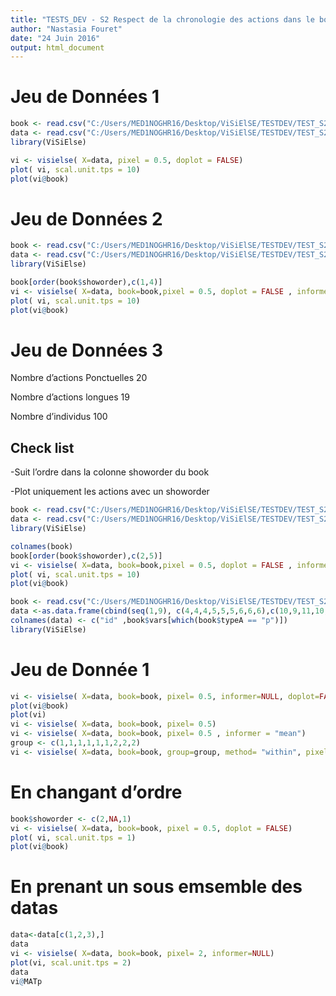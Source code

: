 ```yaml
---
title: "TESTS_DEV - S2 Respect de la chronologie des actions dans le book"
author: "Nastasia Fouret"
date: "24 Juin 2016"
output: html_document
---
```



# Jeu de Données 1
```r
book <- read.csv("C:/Users/MED1NOGHR16/Desktop/ViSiElSE/TESTDEV/TEST_S2/data/bookvar.csv", sep=";", na.strings="", stringsAsFactors=FALSE)
data <- read.csv("C:/Users/MED1NOGHR16/Desktop/ViSiElSE/TESTDEV/TEST_S2/data/data.csv", dec=",",sep=";", na.strings="", stringsAsFactors=FALSE)
library(ViSiElse)
```

```r
vi <- visielse( X=data, pixel = 0.5, doplot = FALSE)
plot( vi, scal.unit.tps = 10)
plot(vi@book)
```


# Jeu de Données 2
```r
book <- read.csv("C:/Users/MED1NOGHR16/Desktop/ViSiElSE/TESTDEV/TEST_S2/data/bookvar2.csv", sep=";", na.strings="", stringsAsFactors=FALSE)
data <- read.csv("C:/Users/MED1NOGHR16/Desktop/ViSiElSE/TESTDEV/TEST_S2/data/data.csv", dec=",",sep=";", na.strings="", stringsAsFactors=FALSE)
library(ViSiElse)
```

```r
book[order(book$showorder),c(1,4)]
vi <- visielse( X=data, book=book,pixel = 0.5, doplot = FALSE , informer = NULL)
plot( vi, scal.unit.tps = 10)
plot(vi@book)
```

# Jeu de Données 3

Nombre d’actions Ponctuelles	20

Nombre d’actions longues	19

Nombre d’individus	100

## Check list

-Suit l’ordre dans la colonne showorder du book

-Plot uniquement les actions avec un showorder


```r
book <- read.csv("C:/Users/MED1NOGHR16/Desktop/ViSiElSE/TESTDEV/TEST_S2/data/bookvar3.csv", sep=";", na.strings="", stringsAsFactors=FALSE)
data <- read.csv("C:/Users/MED1NOGHR16/Desktop/ViSiElSE/TESTDEV/TEST_S2/data/data.csv", dec=",",sep=";", na.strings="", stringsAsFactors=FALSE)
library(ViSiElse)
```

```r
colnames(book)
book[order(book$showorder),c(2,5)]
vi <- visielse( X=data, book=book,pixel = 0.5, doplot = FALSE , informer = NULL)
plot( vi, scal.unit.tps = 10)
plot(vi@book)
```


```r
book <- read.csv("C:/Users/MED1NOGHR16/Desktop/ViSiElSE/TESTDEV/TEST_S2/data/bookvar4.csv", sep=";", na.strings="", stringsAsFactors=FALSE)
data <-as.data.frame(cbind(seq(1,9), c(4,4,4,5,5,5,6,6,6),c(10,9,11,10,9,11,10,9,11) ))
colnames(data) <- c("id" ,book$vars[which(book$typeA == "p")])
library(ViSiElse)
```

# Jeu de Donnée 1

```r
vi <- visielse( X=data, book=book, pixel= 0.5, informer=NULL, doplot=FALSE)
plot(vi@book)
plot(vi)
vi <- visielse( X=data, book=book, pixel= 0.5)
vi <- visielse( X=data, book=book, pixel= 0.5 , informer = "mean")
group <- c(1,1,1,1,1,1,2,2,2)
vi <- visielse( X=data, book=book, group=group, method= "within", pixel= 0.5 , informer = "mean")
```

# En changant d'ordre

```r
book$showorder <- c(2,NA,1)
vi <- visielse( X=data, book=book, pixel = 0.5, doplot = FALSE)
plot( vi, scal.unit.tps = 1)
plot(vi@book)
```

# En prenant un sous emsemble des datas

```r
data<-data[c(1,2,3),]
data
vi <- visielse( X=data, book=book, pixel= 2, informer=NULL)
plot(vi, scal.unit.tps = 2)
data
vi@MATp
```
